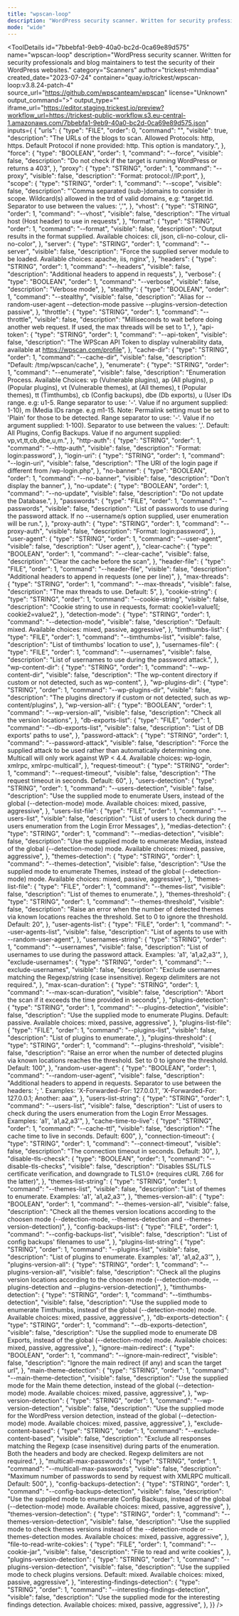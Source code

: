 ```yaml
---
title: "wpscan-loop"
description: "WordPress security scanner. Written for security professionals and blog maintainers to test the security of their WordPress websites."
mode: "wide"
---
```



<ToolDetails
  id="7bbebfa1-9eb9-40a0-bc2d-0ca69e89d575"
  name="wpscan-loop"
  description="WordPress security scanner. Written for security professionals and blog maintainers to test the security of their WordPress websites."
  category="Scanners"
  author="trickest-mhmdiaa"
  created_date="2023-07-24"
  container="quay.io/trickest/wpscan-loop:v3.8.24-patch-4"
  source_url="https://github.com/wpscanteam/wpscan"
  license="Unknown"
  output_command=">"
  output_type=""
  iframe_url="https://editor.staging.trickest.io/preview?workflow_url=https://trickest-public-workflow.s3.eu-central-1.amazonaws.com/7bbebfa1-9eb9-40a0-bc2d-0ca69e89d575.json"
  inputs={ {
  "urls": {
    "type": "FILE",
    "order": 0,
    "command": "",
    "visible": true,
    "description": "The URLs of the blogs to scan. Allowed Protocols: http, https. Default Protocol if none provided: http. This option is mandatory.",
  },
  "force": {
    "type": "BOOLEAN",
    "order": 1,
    "command": "--force",
    "visible": false,
    "description": "Do not check if the target is running WordPress or returns a 403",
  },
  "proxy": {
    "type": "STRING",
    "order": 1,
    "command": "--proxy",
    "visible": false,
    "description": "Format: protocol://IP:port",
  },
  "scope": {
    "type": "STRING",
    "order": 1,
    "command": "--scope",
    "visible": false,
    "description": "'Comma separated (sub-)domains to consider in scope. Wildcard(s) allowed in the trd of valid domains, e.g: *.target.tld. Separator to use between the values: ','",
  },
  "vhost": {
    "type": "STRING",
    "order": 1,
    "command": "--vhost",
    "visible": false,
    "description": "The virtual host (Host header) to use in requests",
  },
  "format": {
    "type": "STRING",
    "order": 1,
    "command": "--format",
    "visible": false,
    "description": "Output results in the format supplied. Available choices: cli, json, cli-no-colour, cli-no-color",
  },
  "server": {
    "type": "STRING",
    "order": 1,
    "command": "--server",
    "visible": false,
    "description": "Force the supplied server module to be loaded. Available choices: apache, iis, nginx",
  },
  "headers": {
    "type": "STRING",
    "order": 1,
    "command": "--headers",
    "visible": false,
    "description": "Additional headers to append in requests",
  },
  "verbose": {
    "type": "BOOLEAN",
    "order": 1,
    "command": "--verbose",
    "visible": false,
    "description": "Verbose mode",
  },
  "stealthy": {
    "type": "BOOLEAN",
    "order": 1,
    "command": "--stealthy",
    "visible": false,
    "description": "Alias for --random-user-agent --detection-mode passive --plugins-version-detection passive",
  },
  "throttle": {
    "type": "STRING",
    "order": 1,
    "command": "--throttle",
    "visible": false,
    "description": "Milliseconds to wait before doing another web request. If used, the max threads will be set to 1.",
  },
  "api-token": {
    "type": "STRING",
    "order": 1,
    "command": "--api-token",
    "visible": false,
    "description": "The WPScan API Token to display vulnerability data, available at https://wpscan.com/profile",
  },
  "cache-dir": {
    "type": "STRING",
    "order": 1,
    "command": "--cache-dir",
    "visible": false,
    "description": "Default: /tmp/wpscan/cache",
  },
  "enumerate": {
    "type": "STRING",
    "order": 1,
    "command": "--enumerate",
    "visible": false,
    "description": "Enumeration Process. Available Choices: vp (Vulnerable plugins), ap (All plugins), p (Popular plugins), vt (Vulnerable themes), at (All themes), t (Popular themes), tt (Timthumbs), cb (Config backups), dbe (Db exports), u (User IDs range. e.g: u1-5. Range separator to use: '-'. Value if no argument supplied: 1-10), m (Media IDs range. e.g m1-15. Note: Permalink setting must be set to 'Plain' for those to be detected. Range separator to use: '-'. Value if no argument supplied: 1-100). Separator to use between the values: ','. Default: All Plugins, Config Backups. Value if no argument supplied: vp,vt,tt,cb,dbe,u,m.",
  },
  "http-auth": {
    "type": "STRING",
    "order": 1,
    "command": "--http-auth",
    "visible": false,
    "description": "Format: login:password",
  },
  "login-uri": {
    "type": "STRING",
    "order": 1,
    "command": "--login-uri",
    "visible": false,
    "description": "The URI of the login page if different from /wp-login.php",
  },
  "no-banner": {
    "type": "BOOLEAN",
    "order": 1,
    "command": "--no-banner",
    "visible": false,
    "description": "Don't display the banner",
  },
  "no-update": {
    "type": "BOOLEAN",
    "order": 1,
    "command": "--no-update",
    "visible": false,
    "description": "Do not update the Database.",
  },
  "passwords": {
    "type": "FILE",
    "order": 1,
    "command": "--passwords",
    "visible": false,
    "description": "List of passwords to use during the password attack. If no --username/s option supplied, user enumeration will be run.",
  },
  "proxy-auth": {
    "type": "STRING",
    "order": 1,
    "command": "--proxy-auth",
    "visible": false,
    "description": "Format: login:password",
  },
  "user-agent": {
    "type": "STRING",
    "order": 1,
    "command": "--user-agent",
    "visible": false,
    "description": "User agent",
  },
  "clear-cache": {
    "type": "BOOLEAN",
    "order": 1,
    "command": "--clear-cache",
    "visible": false,
    "description": "Clear the cache before the scan",
  },
  "header-file": {
    "type": "FILE",
    "order": 1,
    "command": "--header-file",
    "visible": false,
    "description": "Additional headers to append in requests (one per line)",
  },
  "max-threads": {
    "type": "STRING",
    "order": 1,
    "command": "--max-threads",
    "visible": false,
    "description": "The max threads to use. Default: 5",
  },
  "cookie-string": {
    "type": "STRING",
    "order": 1,
    "command": "--cookie-string",
    "visible": false,
    "description": "Cookie string to use in requests, format: cookie1=value1[; cookie2=value2",
  },
  "detection-mode": {
    "type": "STRING",
    "order": 1,
    "command": "--detection-mode",
    "visible": false,
    "description": "Default: mixed. Available choices: mixed, passive, aggressive",
  },
  "timthumbs-list": {
    "type": "FILE",
    "order": 1,
    "command": "--timthumbs-list",
    "visible": false,
    "description": "List of timthumbs' location to use",
  },
  "usernames-file": {
    "type": "FILE",
    "order": 1,
    "command": "--usernames",
    "visible": false,
    "description": "List of usernames to use during the password attack.",
  },
  "wp-content-dir": {
    "type": "STRING",
    "order": 1,
    "command": "--wp-content-dir",
    "visible": false,
    "description": "The wp-content directory if custom or not detected, such as wp-content",
  },
  "wp-plugins-dir": {
    "type": "STRING",
    "order": 1,
    "command": "--wp-plugins-dir",
    "visible": false,
    "description": "The plugins directory if custom or not detected, such as wp-content/plugins",
  },
  "wp-version-all": {
    "type": "BOOLEAN",
    "order": 1,
    "command": "--wp-version-all",
    "visible": false,
    "description": "Check all the version locations",
  },
  "db-exports-list": {
    "type": "FILE",
    "order": 1,
    "command": "--db-exports-list",
    "visible": false,
    "description": "List of DB exports' paths to use",
  },
  "password-attack": {
    "type": "STRING",
    "order": 1,
    "command": "--password-attack",
    "visible": false,
    "description": "Force the supplied attack to be used rather than automatically determining one. Multicall will only work against WP < 4.4. Available choices: wp-login, xmlrpc, xmlrpc-multicall",
  },
  "request-timeout": {
    "type": "STRING",
    "order": 1,
    "command": "--request-timeout",
    "visible": false,
    "description": "The request timeout in seconds. Default: 60",
  },
  "users-detection": {
    "type": "STRING",
    "order": 1,
    "command": "--users-detection",
    "visible": false,
    "description": "Use the supplied mode to enumerate Users, instead of the global (--detection-mode) mode. Available choices: mixed, passive, aggressive",
  },
  "users-list-file": {
    "type": "FILE",
    "order": 1,
    "command": "--users-list",
    "visible": false,
    "description": "List of users to check during the users enumeration from the Login Error Messages",
  },
  "medias-detection": {
    "type": "STRING",
    "order": 1,
    "command": "--medias-detection",
    "visible": false,
    "description": "Use the supplied mode to enumerate Medias, instead of the global (--detection-mode) mode. Available choices: mixed, passive, aggressive",
  },
  "themes-detection": {
    "type": "STRING",
    "order": 1,
    "command": "--themes-detection",
    "visible": false,
    "description": "Use the supplied mode to enumerate Themes, instead of the global (--detection-mode) mode. Available choices: mixed, passive, aggressive",
  },
  "themes-list-file": {
    "type": "FILE",
    "order": 1,
    "command": "--themes-list",
    "visible": false,
    "description": "List of themes to enumerate.",
  },
  "themes-threshold": {
    "type": "STRING",
    "order": 1,
    "command": "--themes-threshold",
    "visible": false,
    "description": "Raise an error when the number of detected themes via known locations reaches the threshold. Set to 0 to ignore the threshold. Default: 20",
  },
  "user-agents-list": {
    "type": "FILE",
    "order": 1,
    "command": "--user-agents-list",
    "visible": false,
    "description": "List of agents to use with --random-user-agent",
  },
  "usernames-string": {
    "type": "STRING",
    "order": 1,
    "command": "--usernames",
    "visible": false,
    "description": "List of usernames to use during the password attack. Examples: 'a1', 'a1,a2,a3'",
  },
  "exclude-usernames": {
    "type": "STRING",
    "order": 1,
    "command": "--exclude-usernames",
    "visible": false,
    "description": "Exclude usernames matching the Regexp/string (case insensitive). Regexp delimiters are not required.",
  },
  "max-scan-duration": {
    "type": "STRING",
    "order": 1,
    "command": "--max-scan-duration",
    "visible": false,
    "description": "Abort the scan if it exceeds the time provided in seconds",
  },
  "plugins-detection": {
    "type": "STRING",
    "order": 1,
    "command": "--plugins-detection",
    "visible": false,
    "description": "Use the supplied mode to enumerate Plugins. Default: passive. Available choices: mixed, passive, aggressive",
  },
  "plugins-list-file": {
    "type": "FILE",
    "order": 1,
    "command": "--plugins-list",
    "visible": false,
    "description": "List of plugins to enumerate.",
  },
  "plugins-threshold": {
    "type": "STRING",
    "order": 1,
    "command": "--plugins-threshold",
    "visible": false,
    "description": "Raise an error when the number of detected plugins via known locations reaches the threshold. Set to 0 to ignore the threshold. Default: 100",
  },
  "random-user-agent": {
    "type": "BOOLEAN",
    "order": 1,
    "command": "--random-user-agent",
    "visible": false,
    "description": "Additional headers to append in requests. Separator to use between the headers: '; '. Examples: 'X-Forwarded-For: 127.0.0.1', 'X-Forwarded-For: 127.0.0.1; Another: aaa'",
  },
  "users-list-string": {
    "type": "STRING",
    "order": 1,
    "command": "--users-list",
    "visible": false,
    "description": "List of users to check during the users enumeration from the Login Error Messages. Examples: 'a1', 'a1,a2,a3'",
  },
  "cache-time-to-live": {
    "type": "STRING",
    "order": 1,
    "command": "--cache-ttl",
    "visible": false,
    "description": "The cache time to live in seconds. Default: 600",
  },
  "connection-timeout": {
    "type": "STRING",
    "order": 1,
    "command": "--connect-timeout",
    "visible": false,
    "description": "The connection timeout in seconds. Default: 30",
  },
  "disable-tls-checsk": {
    "type": "BOOLEAN",
    "order": 1,
    "command": "--disable-tls-checks",
    "visible": false,
    "description": "Disables SSL/TLS certificate verification, and downgrade to TLS1.0+ (requires cURL 7.66 for the latter)",
  },
  "themes-list-string": {
    "type": "STRING",
    "order": 1,
    "command": "--themes-list",
    "visible": false,
    "description": "List of themes to enumerate. Examples: 'a1', 'a1,a2,a3'",
  },
  "themes-version-all": {
    "type": "BOOLEAN",
    "order": 1,
    "command": "--themes-version-all",
    "visible": false,
    "description": "Check all the themes version locations according to the choosen mode (--detection-mode, --themes-detection and --themes-version-detection)",
  },
  "config-backups-list": {
    "type": "FILE",
    "order": 1,
    "command": "--config-backups-list",
    "visible": false,
    "description": "List of config backups' filenames to use'",
  },
  "plugins-list-string": {
    "type": "STRING",
    "order": 1,
    "command": "--plugins-list",
    "visible": false,
    "description": "List of plugins to enumerate. Examples: 'a1', 'a1,a2,a3'",
  },
  "plugins-version-all": {
    "type": "STRING",
    "order": 1,
    "command": "--plugins-version-all",
    "visible": false,
    "description": "Check all the plugins version locations according to the choosen mode (--detection-mode, --plugins-detection and --plugins-version-detection)",
  },
  "timthumbs-detection": {
    "type": "STRING",
    "order": 1,
    "command": "--timthumbs-detection",
    "visible": false,
    "description": "Use the supplied mode to enumerate Timthumbs, instead of the global (--detection-mode) mode. Available choices: mixed, passive, aggressive",
  },
  "db-exports-detection": {
    "type": "STRING",
    "order": 1,
    "command": "--db-exports-detection",
    "visible": false,
    "description": "Use the supplied mode to enumerate DB Exports, instead of the global (--detection-mode) mode. Available choices: mixed, passive, aggressive",
  },
  "ignore-main-redirect": {
    "type": "BOOLEAN",
    "order": 1,
    "command": "--ignore-main-redirect",
    "visible": false,
    "description": "Ignore the main redirect (if any) and scan the target url",
  },
  "main-theme-detection": {
    "type": "STRING",
    "order": 1,
    "command": "--main-theme-detection",
    "visible": false,
    "description": "Use the supplied mode for the Main theme detection, instead of the global (--detection-mode) mode. Available choices: mixed, passive, aggressive",
  },
  "wp-version-detection": {
    "type": "STRING",
    "order": 1,
    "command": "--wp-version-detection",
    "visible": false,
    "description": "Use the supplied mode for the WordPress version detection, instead of the global (--detection-mode) mode. Available choices: mixed, passive, aggressive",
  },
  "exclude-content-based": {
    "type": "STRING",
    "order": 1,
    "command": "--exclude-content-based",
    "visible": false,
    "description": "Exclude all responses matching the Regexp (case insensitive) during parts of the enumeration. Both the headers and body are checked. Regexp delimiters are not required.",
  },
  "multicall-max-passwords": {
    "type": "STRING",
    "order": 1,
    "command": "--multicall-max-passwords",
    "visible": false,
    "description": "Maximum number of passwords to send by request with XMLRPC multicall. Default: 500",
  },
  "config-backups-detection": {
    "type": "STRING",
    "order": 1,
    "command": "--config-backups-detection",
    "visible": false,
    "description": "Use the supplied mode to enumerate Config Backups, instead of the global (--detection-mode) mode. Available choices: mixed, passive, aggressive",
  },
  "themes-version-detection": {
    "type": "STRING",
    "order": 1,
    "command": "--themes-version-detection",
    "visible": false,
    "description": "Use the supplied mode to check themes versions instead of the --detection-mode or --themes-detection modes. Available choices: mixed, passive, aggressive",
  },
  "file-to-read-write-cokies": {
    "type": "FILE",
    "order": 1,
    "command": "--cookie-jar",
    "visible": false,
    "description": "File to read and write cookies",
  },
  "plugins-version-detection": {
    "type": "STRING",
    "order": 1,
    "command": "--plugins-version-detection",
    "visible": false,
    "description": "Use the supplied mode to check plugins versions. Default: mixed. Available choices: mixed, passive, aggressive",
  },
  "interesting-findings-detection": {
    "type": "STRING",
    "order": 1,
    "command": "--interesting-findings-detection",
    "visible": false,
    "description": "Use the supplied mode for the interesting findings detection. Available choices: mixed, passive, aggressive",
  },
}}
/>